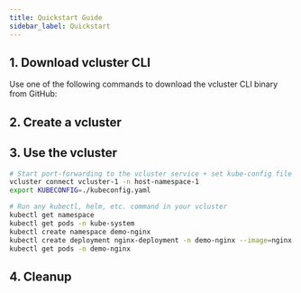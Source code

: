 ```yaml
---
title: Quickstart Guide
sidebar_label: Quickstart
---
```



## 1. Download vcluster CLI
Use one of the following commands to download the vcluster CLI binary from GitHub:

<InstallCLIFragment/>

## 2. Create a vcluster
<DeployFragment/>

## 3. Use the vcluster
```bash
# Start port-forwarding to the vcluster service + set kube-config file
vcluster connect vcluster-1 -n host-namespace-1
export KUBECONFIG=./kubeconfig.yaml

# Run any kubectl, helm, etc. command in your vcluster
kubectl get namespace
kubectl get pods -n kube-system
kubectl create namespace demo-nginx
kubectl create deployment nginx-deployment -n demo-nginx --image=nginx
kubectl get pods -n demo-nginx
```

## 4. Cleanup
<DeleteFragment/>
